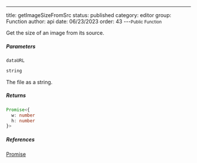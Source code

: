 ---
title: getImageSizeFromSrc
status: published
category: editor
group: Function
author: api
date: 06/23/2023
order: 43
---<Small>Public Function</Small>

Get the size of an image from its source.


##### Parameters


<ParametersTable>

<ParametersTableRow>
<ParametersTableName>

`dataURL`

</ParametersTableName>
<ParametersTableDescription>

```ts
string
```

The file as a string.




</ParametersTableDescription>
</ParametersTableRow>
</ParametersTable>

##### Returns


```ts
Promise<{
  w: number
  h: number
}>
```

##### References

[Promise](/gen/Promise-interface)

